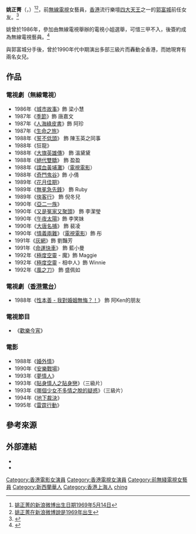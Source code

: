 {{藝人
|姓名 = 姚正菁
|類型 = 女演員
|圖片 = 
|圖片尺寸 = 
|圖片簡介 = 
|本名 = 
|外文名 = 
|外文 = 
|羅馬拼音 = Yiu Ching Ching
|英文名 = Cecilia 
|暱稱 = 
|其他藝名 = 
|國籍 = 
|民族 = 
|籍貫 = 
|出生日期 = {{birth_date_and _age|1969|5|14}}
|出生地點 = 
|逝世日期 = 
|逝世地點 = 
|職業 = 
|語言 = 
|教育程度 = 
|母校 = 
|宗教信仰 = 
|配偶 = 
|兒女 = 2名女兒
|父母 = 
|親屬 = 
|音樂類型 = 
|演奏樂器 = 
|出道地點 = 
|出道日期 = 
|出道作 =
|代表作 =《[[季節_(電視劇)|季節]]》
|著名角色 = 
|活躍年代 = 
|唱片公司 = 
|經紀公司 = 
|網站 = 
|相關團體 = 
|IMDb = 1156769
|現任成員 = 
|過往成員 = 
|獎項 = 
}}

'''姚正菁'''（{{lang-en|Cecilia Yiu Ching Ching}}，{{bd|1969年|5月14日|||catIdx=Y姚}}）<ref>[https://www.weibo.com/u/5919643527?is_all=1 姚正菁的新浪微博出生日期1969年5月14日]</ref><ref>[https://www.weibo.com/5919643527/Fu5GR44Jh?from=page_1005055919643527_profile&wvr=6&mod=weibotime&type=comment#_rnd1578966204542 姚正菁在新浪微博說是1969年出生]</ref>，前[[無線電視|無線電視]]女藝員，[[香港|香港]]流行樂壇[[香港四大天王|四大天王]]之一的[[郭富城|郭富城]]前任女友。<ref>{{Cite web |url=http://hk.on.cc/hk/bkn/cnt/entertainment/20141008/bkn-20141008024943889-1008_00862_001.html |title=存档副本 |accessdate=2018-01-03 |archive-date=2018-01-07 |archive-url=https://web.archive.org/web/20180107011229/http://hk.on.cc/hk/bkn/cnt/entertainment/20141008/bkn-20141008024943889-1008_00862_001.html |dead-url=no }}</ref>

姚曾於1986年，參加由無線電視舉辦的電視小姐選舉，可惜三甲不入，後簽約成為無線電視藝員。<ref>{{Cite web|url=http://nextplus.nextmedia.com/news/ent/20160812/417744|title=剝得徹底》拍過偉仔紅唔起 姚正菁改做脱星｜壹週刊|accessdate=2018-06-14|work=壹週刊|archive-date=2018-06-15|archive-url=https://web.archive.org/web/20180615004545/http://nextplus.nextmedia.com/news/ent/20160812/417744|dead-url=no}}</ref>

與郭富城分手後，曾於1990年代中期演出多部三級片而轟動全香港，而她現育有兩名女兒。

== 作品 ==
=== 電視劇（無線電視）===
*1986年《[[城市故事|城市故事]]》飾 梁小慧
*1987年《[[季節|季節]]》飾 唐嘉文
*1987年《[[人海綠皮書|人海綠皮書]]》飾 阿珍
*1987年《[[生命之旅_(電視劇)|生命之旅]]》
*1988年《[[誓不低頭_(無綫電視劇)|誓不低頭]]》 飾 陳玉英之同事
*1988年《狂龍》 
*1988年《[[大旗英雄傳|大旗英雄傳]]》 飾 溫黛黛
*1988年《[[絕代雙驕|絕代雙驕]]》 飾 盈盈
*1988年《[[諜血黃埔灘|諜血黃埔灘]]》（[[無綫電視電影列表|電視電影]]）
*1988年《[[奇門鬼谷|奇門鬼谷]]》飾 小倩
*1989年《[[花月佳期|花月佳期]]》 
*1989年《[[無冕急先鋒|無冕急先鋒]]》 飾 Ruby
*1989年《[[俠客行|俠客行]]》 飾 倪冬兒
*1990年《[[亞二一族|亞二一族]]》
*1990年《[[又是冤家又聚頭|又是冤家又聚頭]]》 飾 李潔瑩
*1990年《[[午夜太陽|午夜太陽]]》飾 李笑妹
*1990年《[[大唐名捕|大唐名捕]]》 飾 裴凌
*1990年《[[情義兩難|情義兩難]]》（[[無綫電視電影列表|電視電影]]）飾 彤
*1991年《[[灰網|灰網]]》飾 劉豔芳
*1991年《[[命運快車|命運快車]]》 飾 藍小曼
*1992年《[[極度空靈|極度空靈]] - 魔》飾 Maggie
*1992年《[[極度空靈|極度空靈]] - 相中人》飾 Winnie
*1992年《[[風之刀|風之刀]]》 飾 盛佩如

=== 電視劇（[[香港電台|香港電台]]）===
*1988年《[[性本善_-_我對婚姻無悔？！|性本善 - 我對婚姻無悔？！]]》 飾 阿Ken的朋友
===電視節目===
*《[[歡樂今宵|歡樂今宵]]》
=== 電影 ===
*1988年《[[婚外情|婚外情]]》
*1990年《[[安樂戰場|安樂戰場]]》
*1993年《[[夢情人|夢情人]]》
*1993年《[[貼身情人之貼身戀|貼身情人之貼身戀]]》（三級片）
*1993年《[[哪個少女不多情之脫的疑惑|哪個少女不多情之脫的疑惑]]》（三級片）
*1994年《[[地下裁決|地下裁決]]》
*1995年《[[雷霆行動|雷霆行動]]》

==參考來源==
{{reflist}}

== 外部連結 ==
*{{Hkmdb name|8255}}
*{{Sinaweibo|5919643527}}

{{DEFAULTSORT:yiu}}

[[Category:香港電影女演員|Category:香港電影女演員]]
[[Category:香港電視女演員|Category:香港電視女演員]]
[[Category:前無綫電視女藝員|Category:前無綫電視女藝員]]
[[Category:新西蘭華人|Category:新西蘭華人]]
[[Category:香港上海人|Category:香港上海人]]
[[Category:姚姓|ching]]